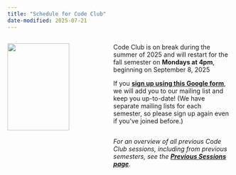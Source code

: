 ```yaml
---
title: "Schedule for Code Club"
date-modified: 2025-07-21
---
```


::: columns
::: {.column width="45%"}
![](img/codeclub_logo.png){fig-align="center" width="80%"}
:::

::: {.column width="55%"}
Code Club is on break during the summer of 2025 and will restart for the fall
semester on **Mondays at 4pm**, beginning on September 8, 2025

If you **[sign up using this Google form](https://forms.gle/eYkMvmJShrcANUrt5)**,
we will add you to our mailing list and keep you up-to-date!
(We have separate mailing lists for each semester, so please sign up again even if you've joined before.)

<hr style="height:1pt; visibility:hidden;" />

*For an overview of all previous Code Club sessions, including from previous semesters,* *see the [**Previous Sessions page**](/pages/previous.qmd).*
:::
:::
